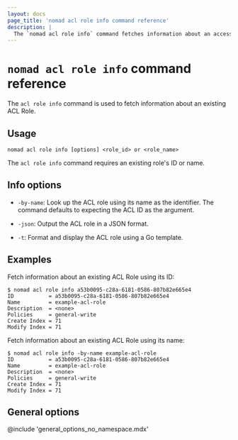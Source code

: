 ```yaml
---
layout: docs
page_title: 'nomad acl role info command reference'
description: |
  The `nomad acl role info` command fetches information about an access control list (ACL) role. Review ID, name, description, and policies.
---
```


# `nomad acl role info` command reference

The `acl role info` command is used to fetch information about an existing ACL Role.

## Usage

```plaintext
nomad acl role info [options] <role_id> or <role_name>
```

The `acl role info` command requires an existing role's ID or name.

## Info options

- `-by-name`: Look up the ACL role using its name as the identifier. The
  command defaults to expecting the ACL ID as the argument.

- `-json`: Output the ACL role in a JSON format.

- `-t`: Format and display the ACL role using a Go template.

## Examples

Fetch information about an existing ACL Role using its ID:

```shell-session
$ nomad acl role info a53b0095-c28a-6181-0586-807b82e665e4
ID           = a53b0095-c28a-6181-0586-807b82e665e4
Name         = example-acl-role
Description  = <none>
Policies     = general-write
Create Index = 71
Modify Index = 71
```

Fetch information about an existing ACL Role using its name:

```shell-session
$ nomad acl role info -by-name example-acl-role
ID           = a53b0095-c28a-6181-0586-807b82e665e4
Name         = example-acl-role
Description  = <none>
Policies     = general-write
Create Index = 71
Modify Index = 71
```

## General options

@include 'general_options_no_namespace.mdx'

